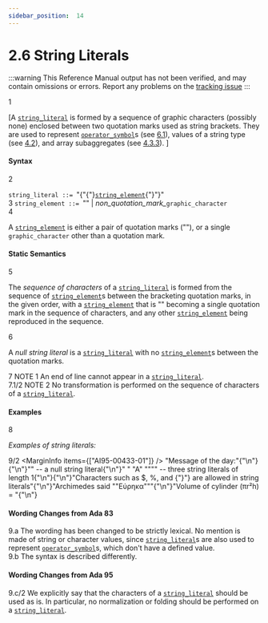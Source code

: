 ```yaml
---
sidebar_position:  14
---
```


# 2.6 String Literals

:::warning
This Reference Manual output has not been verified,
and may contain omissions or errors.
Report any problems on the [tracking issue](https://github.com/ada-lang-io/ada-lang-io/issues/20)
:::


<MarginText>1</MarginText>
<p>[A <code><a href="../AA-2/AA-2.6#S0016">string_literal</a></code> is formed by a sequence of graphic characters (possibly none) enclosed between two quotation marks used as string brackets. They are used to represent <code><a href="../AA-6/AA-6.1#S0202">operator_symbol</a></code>s (see <a href="../AA-6/AA-6.1">6.1</a>), values of a string type (see <a href="../AA-4/AA-4.2">4.2</a>), and array subaggregates (see <a href="../AA-4/AA-4.3#Subclause_4.3.3">4.3.3</a>). ]<br /></p>


#### Syntax

<MarginText>2</MarginText>

<CodeBlock>
<code>string_literal</code><a id="S0016"></a><code> ::= </code>"{"{"}<code><a href="../AA-2/AA-2.6#S0017">string_element</a></code>{"}"}"<br />

</CodeBlock>
<MarginText>3</MarginText>

<CodeBlock>
<code>string_element</code><a id="S0017"></a><code> ::= </code>"" | <em>non_quotation_mark_</em><code>graphic_character</code><br />

</CodeBlock>
<MarginText>4</MarginText>
<p>A <code><a href="../AA-2/AA-2.6#S0017">string_element</a></code> is either a pair of quotation marks (""), or a single <code>graphic_character</code> other than a quotation mark. <br /></p>


#### Static Semantics

<MarginText>5</MarginText>
<p>The <em>sequence of characters</em> of a <code><a href="../AA-2/AA-2.6#S0016">string_literal</a></code> is formed from the sequence of <code><a href="../AA-2/AA-2.6#S0017">string_element</a></code>s between the bracketing quotation marks, in the given order, with a <code><a href="../AA-2/AA-2.6#S0017">string_element</a></code> that is "" becoming a single quotation mark in the sequence of characters, and any other <code><a href="../AA-2/AA-2.6#S0017">string_element</a></code> being reproduced in the sequence.<br /></p>

<MarginText>6</MarginText>
<p>A <em>null string literal</em> is a <code><a href="../AA-2/AA-2.6#S0016">string_literal</a></code> with no <code><a href="../AA-2/AA-2.6#S0017">string_element</a></code>s between the quotation marks.<br /></p>

<AnnotatedOnly>
<MarginText>7</MarginText>
<Admonition type="aarm" aarm="note">
NOTE 1   An end of line cannot appear in a <code><a href="../AA-2/AA-2.6#S0016">string_literal</a></code>.<br /></Admonition>
</AnnotatedOnly>

<AnnotatedOnly>
<MarginText>7.1/2</MarginText>
<MarginInfo items={["AI95-00285-01"]} />
<Admonition type="aarm" aarm="note">
NOTE 2   No transformation is performed on the sequence of characters of a <code><a href="../AA-2/AA-2.6#S0016">string_literal</a></code>. <br /></Admonition>
</AnnotatedOnly>


#### Examples

<MarginText>8</MarginText>
<p><em>Examples of string literals:</em> <br /></p>

<MarginText>9/2</MarginText>
<MarginInfo items={["AI95-00433-01"]} />
<CodeBlock language="ada">
"Message of the day:"{"\n"}{"\n"}""                    --  a null string literal{"\n"}" "   "A"   """"      --  three string literals of length 1{"\n"}{"\n"}"Characters such as $, %, and {"}"} are allowed in string literals"{"\n"}"Archimedes said ""&#917;&#973;&#961;&#951;&#954;&#945;"""{"\n"}"Volume of cylinder (&pi;r²h) = "{"\n"}

</CodeBlock>

#### Wording Changes from Ada 83

<AnnotatedOnly>
<MarginText>9.a</MarginText>
<Admonition type="aarm" aarm="note">
The wording has been changed to be strictly lexical. No mention is made of string or character values, since <code><a href="../AA-2/AA-2.6#S0016">string_literal</a></code>s are also used to represent <code><a href="../AA-6/AA-6.1#S0202">operator_symbol</a></code>s, which don't have a defined value.<br /></Admonition>
</AnnotatedOnly>

<AnnotatedOnly>
<MarginText>9.b</MarginText>
<Admonition type="aarm" aarm="note">
The syntax is described differently. <br /></Admonition>
</AnnotatedOnly>


#### Wording Changes from Ada 95

<AnnotatedOnly>
<MarginText>9.c/2</MarginText>
<MarginInfo items={["AI95-00285-01"]} />
<Admonition type="aarm" aarm="note">
We explicitly say that the characters of a <code><a href="../AA-2/AA-2.6#S0016">string_literal</a></code> should be used as is. In particular, no normalization or folding should be performed on a <code><a href="../AA-2/AA-2.6#S0016">string_literal</a></code>. <br /></Admonition>
</AnnotatedOnly>


